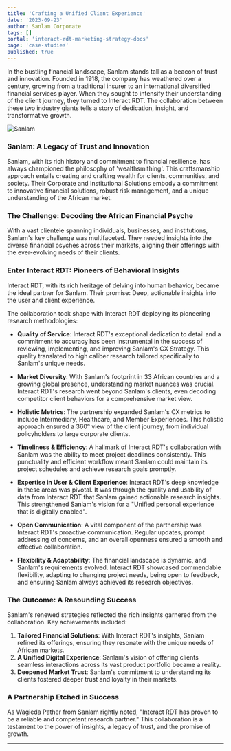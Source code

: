 ```yaml
---
title: 'Crafting a Unified Client Experience'
date: '2023-09-23'
author: Sanlam Corporate
tags: []
portal: 'interact-rdt-marketing-strategy-docs'
page: 'case-studies'
published: true
---
```


In the bustling financial landscape, Sanlam stands tall as a beacon of trust and
innovation. Founded in 1918, the company has weathered over a century, growing
from a traditional insurer to an international diversified financial services
player. When they sought to intensify their understanding of the client journey,
they turned to Interact RDT. The collaboration between these two industry giants
tells a story of dedication, insight, and transformative growth.

![Sanlam](/images/sanlam-cover.webp)

### **Sanlam: A Legacy of Trust and Innovation**

Sanlam, with its rich history and commitment to financial resilience, has always championed
the philosophy of 'wealthsmithing'. This craftsmanship approach entails creating
and crafting wealth for clients, communities, and society. Their Corporate and Institutional
Solutions embody a commitment to innovative financial solutions, robust risk management, and a unique understanding of the African
market.

### **The Challenge: Decoding the African Financial Psyche**

With a vast clientele spanning individuals, businesses, and institutions,
Sanlam's key challenge was multifaceted. They needed insights into the diverse
financial psyches across their markets, aligning their offerings with the
ever-evolving needs of their clients.

### **Enter Interact RDT: Pioneers of Behavioral Insights**

Interact RDT, with its rich heritage of delving into human behavior, became the
ideal partner for Sanlam. Their promise: Deep, actionable insights into the user
and client experience.

The collaboration took shape with Interact RDT deploying its pioneering research
methodologies:

- **Quality of Service**: Interact RDT's exceptional dedication to detail and a
  commitment to accuracy has been instrumental in the success of reviewing,
  implementing, and improving Sanlam's CX Strategy. This quality translated to
  high caliber research tailored specifically to Sanlam's unique needs.

- **Market Diversity**: With Sanlam's footprint in 33 African countries and a
  growing global presence, understanding market nuances was crucial. Interact
  RDT's research went beyond Sanlam's clients, even decoding competitor client
  behaviors for a comprehensive market view.

- **Holistic Metrics**: The partnership expanded Sanlam's CX metrics to include
  Intermediary, Healthcare, and Member Experiences. This holistic approach
  ensured a 360° view of the client journey, from individual policyholders to
  large corporate clients.

- **Timeliness & Efficiency**: A hallmark of Interact RDT's collaboration with
  Sanlam was the ability to meet project deadlines consistently. This
  punctuality and efficient workflow meant Sanlam could maintain its project
  schedules and achieve research goals promptly.

- **Expertise in User & Client Experience**: Interact RDT's deep knowledge in
  these areas was pivotal. It was through the quality and usability of data from
  Interact RDT that Sanlam gained actionable research insights. This
  strengthened Sanlam's vision for a "Unified personal experience that is
  digitally enabled".

- **Open Communication**: A vital component of the partnership was Interact
  RDT's proactive communication. Regular updates, prompt addressing of concerns,
  and an overall openness ensured a smooth and effective collaboration.

- **Flexibility & Adaptability**: The financial landscape is dynamic, and
  Sanlam's requirements evolved. Interact RDT showcased commendable flexibility,
  adapting to changing project needs, being open to feedback, and ensuring
  Sanlam always achieved its research objectives.

### **The Outcome: A Resounding Success**

Sanlam's renewed strategies reflected the rich insights garnered from the
collaboration. Key achievements included:

1. **Tailored Financial Solutions**: With Interact RDT's insights, Sanlam
   refined its offerings, ensuring they resonate with the unique needs of
   African markets.
2. **A Unified Digital Experience**: Sanlam's vision of offering clients
   seamless interactions across its vast product portfolio became a reality.
3. **Deepened Market Trust**: Sanlam's commitment to understanding its clients
   fostered deeper trust and loyalty in their markets.

### **A Partnership Etched in Success**

As Wagieda Pather from Sanlam rightly noted, "Interact RDT has proven to be a
reliable and competent research partner." This collaboration is a testament to
the power of insights, a legacy of trust, and the promise of growth.

---
